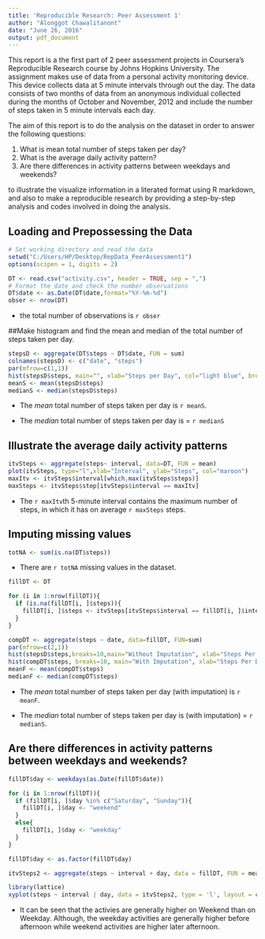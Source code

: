 ```yaml
---
title: 'Reproducible Research: Peer Assessment 1'
author: "Alonggot Chawalitanont"
date: "June 26, 2016"
output: pdf_document
---
```


This report is a the first part of 2 peer assessment projects in Coursera's Reproducible Research course by Johns Hopkins University. The assignment makes use of data from a personal activity monitoring device. This device collects data at 5 minute intervals through out the day. The data consists of two months of data from an anonymous individual collected during the months of October and November, 2012 and include the number of steps taken in 5 minute intervals each day.

The aim of this report is to do the analysis on the dataset in order to answer the following questions:

1) What is mean total number of steps taken per day?
2) What is the average daily activity pattern?
3) Are there differences in activity patterns between weekdays and weekends?

to illustrate the visualize information in a literated format using R markdown, and also to make a reproducible research by providing a step-by-step analysis and codes involved in doing the analysis.

## Loading and Prepossessing the Data
```r
# Set working directory and read the data
setwd("C:/Users/HP/Desktop/RepData_PeerAssessment1")
options(scipen = 1, digits = 2)

DT <- read.csv("activity.csv", header = TRUE, sep = ",")
# Format the date and check the number observations
DT$date <- as.Date(DT$date,format="%Y-%m-%d")
obser <- nrow(DT)
```
* the total number of observations is `r obser` 


##Make histogram and find the mean and median of the total number of steps taken per day.
```r
stepsD <- aggregate(DT$steps ~ DT$date, FUN = sum)
colnames(stepsD) <- c("date", "steps")
par(mfrow=c(1,1))
hist(stepsD$steps, main="", xlab="Steps per Day", col="light blue", breaks=15)
meanS <- mean(stepsD$steps)
medianS <- median(stepsD$steps)
```

* The *mean* total number of steps taken per day is `r meanS`.

* The *median* total number of steps taken per day is = `r medianS`

## Illustrate the average daily activity patterns
```r
itvSteps <- aggregate(steps~ interval, data=DT, FUN = mean)
plot(itvSteps, type="l",xlab="Interval", ylab="Steps", col="maroon")
maxItv <- itvSteps$interval[which.max(itvSteps$steps)]
maxSteps <- itvSteps$step[itvSteps$interval == maxItv]
```

* The `r maxItv`th 5-minute interval contains the maximum number of steps, in which it has on average `r maxSteps` steps.

## Imputing missing values
```r
totNA <- sum(is.na(DT$steps))
```
* There are `r totNA` missing values in the dataset.

```r
fillDT <- DT

for (i in 1:nrow(fillDT)){
  if (is.na(fillDT[i, ]$steps)){
    fillDT[i, ]$steps <- itvSteps[itvSteps$interval == fillDT[i, ]$interval, ]$steps
  }
}

compDT <- aggregate(steps ~ date, data=fillDT, FUN=sum)
par(mfrow=c(2,1))
hist(stepsD$steps,breaks=10,main="Without Imputation", xlab="Steps Per Day")
hist(compDT$steps, breaks=10, main="With Imputation", xlab="Steps Per Day")
meanF <- mean(compDT$steps)
medianF <- median(compDT$steps)
```
* The *mean* total number of steps taken per day (with imputation) is `r meanF`.

* The *median* total number of steps taken per day is (with imputation) = `r medianS`.

## Are there differences in activity patterns between weekdays and weekends?
```r
fillDT$day <- weekdays(as.Date(fillDT$date))

for (i in 1:nrow(fillDT)){
  if (fillDT[i, ]$day %in% c("Saturday", "Sunday")){
    fillDT[i, ]$day <- "weekend"
  }
  else{
    fillDT[i, ]$day <- "weekday"
  }
}

fillDT$day <- as.factor(fillDT$day)
```
```r
itvSteps2 <- aggregate(steps ~ interval + day, data = fillDT, FUN = mean)

library(lattice)
xyplot(steps ~ interval | day, data = itvSteps2, type = 'l', layout = c(1, 2))
```

* It can be seen that the activies are generally higher on Weekend than on Weekday. Although, the weekday activities are generally higher before afternoon while weekend activities are higher later afternoon.



